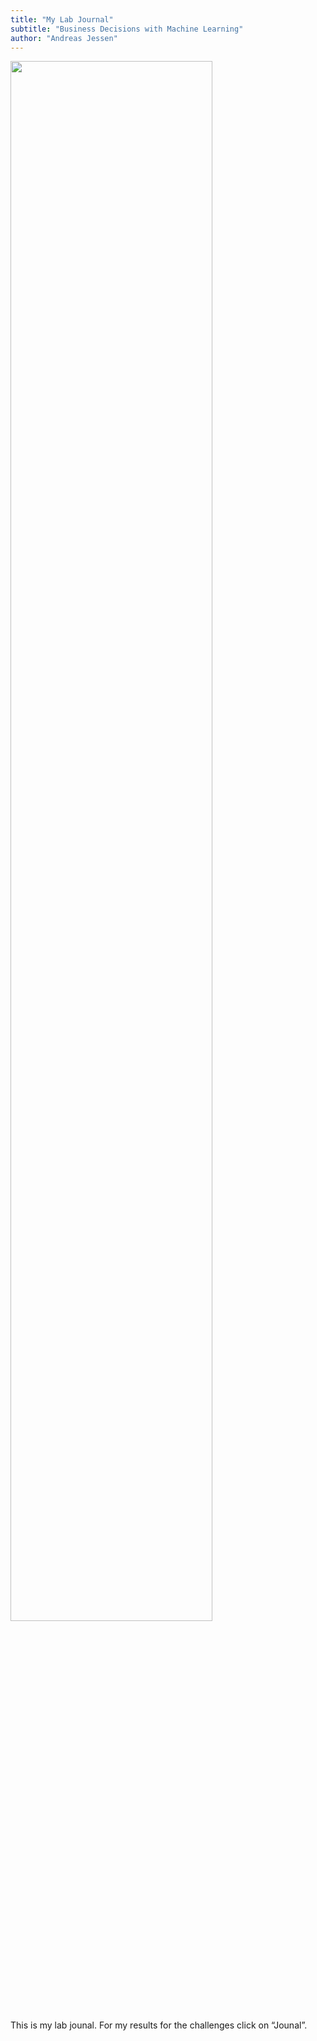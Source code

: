```yaml
---
title: "My Lab Journal"
subtitle: "Business Decisions with Machine Learning"
author: "Andreas Jessen"
---
```


![](assets/logo/TIE_logo.svg){width=80% fig-align="center"}

This is my lab jounal. For my results for the challenges click on "Jounal".